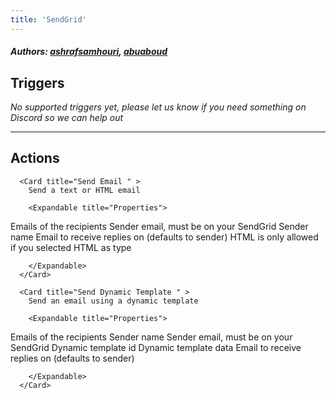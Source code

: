 ```yaml
---
title: 'SendGrid'
---
```


##### Authors: [ashrafsamhouri](https://github.com/ashrafsamhouri), [abuaboud](https://github.com/abuaboud)


## Triggers

*No supported triggers yet, please let us know if you need something on Discord so we can help out* 


---

## Actions


      <Card title="Send Email " >
        Send a text or HTML email

        <Expandable title="Properties">
          
<ResponseField name="To" required type="Array">
Emails of the recipients
</ResponseField>
            
<ResponseField name="From (Email)" required type="Short_text">
Sender email, must be on your SendGrid
</ResponseField>
            
<ResponseField name="From (Name)"  type="Short_text">
Sender name
</ResponseField>
            
<ResponseField name="Reply To"  type="Short_text">
Email to receive replies on (defaults to sender)
</ResponseField>
            
<ResponseField name="Subject" required type="Short_text">

</ResponseField>
            
<ResponseField name="Content Type" required type="Dropdown">

</ResponseField>
            
<ResponseField name="Content" required type="Short_text">
HTML is only allowed if you selected HTML as type
</ResponseField>
              
        </Expandable>
      </Card>
  
      <Card title="Send Dynamic Template " >
        Send an email using a dynamic template

        <Expandable title="Properties">
          
<ResponseField name="To" required type="Array">
Emails of the recipients
</ResponseField>
            
<ResponseField name="From (Name)"  type="Short_text">
Sender name
</ResponseField>
            
<ResponseField name="From (Email)" required type="Short_text">
Sender email, must be on your SendGrid
</ResponseField>
            
<ResponseField name="Template Id" required type="Short_text">
Dynamic template id
</ResponseField>
            
<ResponseField name="Template Data" required type="Json">
Dynamic template data
</ResponseField>
            
<ResponseField name="Reply To"  type="Short_text">
Email to receive replies on (defaults to sender)
</ResponseField>
              
        </Expandable>
      </Card>
  
